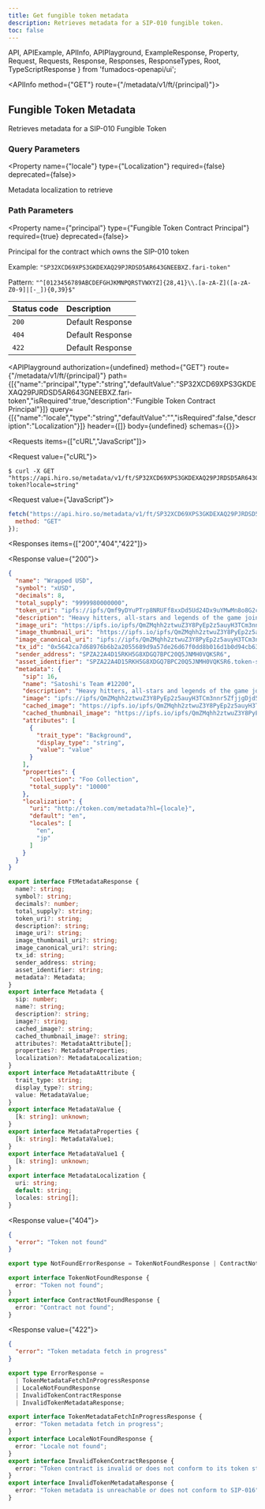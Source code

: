```yaml
---
title: Get fungible token metadata
description: Retrieves metadata for a SIP-010 fungible token.
toc: false
---
```


  API,
  APIExample,
  APIInfo,
  APIPlayground,
  ExampleResponse,
  Property,
  Request,
  Requests,
  Response,
  Responses,
  ResponseTypes,
  Root,
  TypeScriptResponse
} from 'fumadocs-openapi/ui';

<Root baseUrl="https://api.hiro.so">

<API>

<APIInfo method={"GET"} route={"/metadata/v1/ft/{principal}"}>

## Fungible Token Metadata

Retrieves metadata for a SIP-010 Fungible Token

### Query Parameters

<Property name={"locale"} type={"Localization"} required={false} deprecated={false}>

Metadata localization to retrieve

</Property>

### Path Parameters

<Property name={"principal"} type={"Fungible Token Contract Principal"} required={true} deprecated={false}>

Principal for the contract which owns the SIP-010 token

<span>Example: `"SP32XCD69XPS3GKDEXAQ29PJRDSD5AR643GNEEBXZ.fari-token"`</span>

<span>Pattern: `"^[0123456789ABCDEFGHJKMNPQRSTVWXYZ]{28,41}\\.[a-zA-Z]([a-zA-Z0-9]|[-_]){0,39}$"`</span>

</Property>

| Status code | Description |
| :------ | :------ |
| `200` | Default Response |
| `404` | Default Response |
| `422` | Default Response |

<APIPlayground authorization={undefined} method={"GET"} route={"/metadata/v1/ft/{principal}"} path={[{"name":"principal","type":"string","defaultValue":"SP32XCD69XPS3GKDEXAQ29PJRDSD5AR643GNEEBXZ.fari-token","isRequired":true,"description":"Fungible Token Contract Principal"}]} query={[{"name":"locale","type":"string","defaultValue":"","isRequired":false,"description":"Localization"}]} header={[]} body={undefined} schemas={{}}>

</APIPlayground>

</APIInfo>

<APIExample>

<Requests items={["cURL","JavaScript"]}>

<Request value={"cURL"}>

```terminal
$ curl -X GET "https://api.hiro.so/metadata/v1/ft/SP32XCD69XPS3GKDEXAQ29PJRDSD5AR643GNEEBXZ.fari-token?locale=string"
```

</Request>

<Request value={"JavaScript"}>

```js
fetch("https://api.hiro.so/metadata/v1/ft/SP32XCD69XPS3GKDEXAQ29PJRDSD5AR643GNEEBXZ.fari-token?locale=string", {
  method: "GET"
});
```

</Request>

</Requests>

<Responses items={["200","404","422"]}>

<Response value={"200"}>

<ResponseTypes>

<ExampleResponse>

```json
{
  "name": "Wrapped USD",
  "symbol": "xUSD",
  "decimals": 8,
  "total_supply": "9999980000000",
  "token_uri": "ipfs://ipfs/Qmf9yDYuPTrp8NRUFf8xxDd5Ud24Dx9uYMwMn8o8G2cWPW/12200.json",
  "description": "Heavy hitters, all-stars and legends of the game join forces to create a collection of unique varsity jackets",
  "image_uri": "https://ipfs.io/ipfs/QmZMqhh2ztwuZ3Y8PyEp2z5auyH3TCm3nnr5ZfjjgDjd5q/12199.png",
  "image_thumbnail_uri": "https://ipfs.io/ipfs/QmZMqhh2ztwuZ3Y8PyEp2z5auyH3TCm3nnr5ZfjjgDjd5q/12199.png",
  "image_canonical_uri": "ipfs://ipfs/QmZMqhh2ztwuZ3Y8PyEp2z5auyH3TCm3nnr5ZfjjgDjd5q/12199.png",
  "tx_id": "0x5642ca7d68976b6b2a2055689d9a57de26d67f0dd8b016d1b0d94cb634454cdd",
  "sender_address": "SPZA22A4D15RKH5G8XDGQ7BPC20Q5JNMH0VQKSR6",
  "asset_identifier": "SPZA22A4D15RKH5G8XDGQ7BPC20Q5JNMH0VQKSR6.token-ststx-earn-v1::stSTXearn",
  "metadata": {
    "sip": 16,
    "name": "Satoshi's Team #12200",
    "description": "Heavy hitters, all-stars and legends of the game join forces to create a collection of unique varsity jackets",
    "image": "ipfs://ipfs/QmZMqhh2ztwuZ3Y8PyEp2z5auyH3TCm3nnr5ZfjjgDjd5q/12199.png",
    "cached_image": "https://ipfs.io/ipfs/QmZMqhh2ztwuZ3Y8PyEp2z5auyH3TCm3nnr5ZfjjgDjd5q/12199.png",
    "cached_thumbnail_image": "https://ipfs.io/ipfs/QmZMqhh2ztwuZ3Y8PyEp2z5auyH3TCm3nnr5ZfjjgDjd5q/12199.png",
    "attributes": [
      {
        "trait_type": "Background",
        "display_type": "string",
        "value": "value"
      }
    ],
    "properties": {
      "collection": "Foo Collection",
      "total_supply": "10000"
    },
    "localization": {
      "uri": "http://token.com/metadata?hl={locale}",
      "default": "en",
      "locales": [
        "en",
        "jp"
      ]
    }
  }
}
```

</ExampleResponse>

<TypeScriptResponse>

```ts
export interface FtMetadataResponse {
  name?: string;
  symbol?: string;
  decimals?: number;
  total_supply?: string;
  token_uri?: string;
  description?: string;
  image_uri?: string;
  image_thumbnail_uri?: string;
  image_canonical_uri?: string;
  tx_id: string;
  sender_address: string;
  asset_identifier: string;
  metadata?: Metadata;
}
export interface Metadata {
  sip: number;
  name?: string;
  description?: string;
  image?: string;
  cached_image?: string;
  cached_thumbnail_image?: string;
  attributes?: MetadataAttribute[];
  properties?: MetadataProperties;
  localization?: MetadataLocalization;
}
export interface MetadataAttribute {
  trait_type: string;
  display_type?: string;
  value: MetadataValue;
}
export interface MetadataValue {
  [k: string]: unknown;
}
export interface MetadataProperties {
  [k: string]: MetadataValue1;
}
export interface MetadataValue1 {
  [k: string]: unknown;
}
export interface MetadataLocalization {
  uri: string;
  default: string;
  locales: string[];
}
```

</TypeScriptResponse>

</ResponseTypes>

</Response>

<Response value={"404"}>

<ResponseTypes>

<ExampleResponse>

```json
{
  "error": "Token not found"
}
```

</ExampleResponse>

<TypeScriptResponse>

```ts
export type NotFoundErrorResponse = TokenNotFoundResponse | ContractNotFoundResponse;

export interface TokenNotFoundResponse {
  error: "Token not found";
}
export interface ContractNotFoundResponse {
  error: "Contract not found";
}
```

</TypeScriptResponse>

</ResponseTypes>

</Response>

<Response value={"422"}>

<ResponseTypes>

<ExampleResponse>

```json
{
  "error": "Token metadata fetch in progress"
}
```

</ExampleResponse>

<TypeScriptResponse>

```ts
export type ErrorResponse =
  | TokenMetadataFetchInProgressResponse
  | LocaleNotFoundResponse
  | InvalidTokenContractResponse
  | InvalidTokenMetadataResponse;

export interface TokenMetadataFetchInProgressResponse {
  error: "Token metadata fetch in progress";
}
export interface LocaleNotFoundResponse {
  error: "Locale not found";
}
export interface InvalidTokenContractResponse {
  error: "Token contract is invalid or does not conform to its token standard";
}
export interface InvalidTokenMetadataResponse {
  error: "Token metadata is unreachable or does not conform to SIP-016";
}
```

</TypeScriptResponse>

</ResponseTypes>

</Response>

</Responses>

</APIExample>

</API>

</Root>
